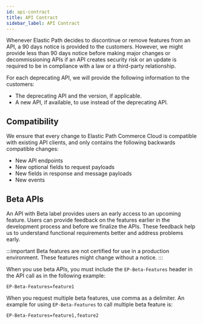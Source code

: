 ```yaml
---
id: api-contract
title: API Contract
sidebar_label: API Contract
---
```


Whenever Elastic Path decides to discontinue or remove features from an API, a 90 days notice is provided to the customers. However, we might provide less than 90 days notice before making major changes or decommissioning APIs if an API creates security risk or an update is required to be in compliance with a law or a third-party relationship.

For each deprecating API, we will provide the following information to the customers:

- The deprecating API and the version, if applicable.
- A new API, if available, to use instead of the deprecating API.

## Compatibility

We ensure that every change to Elastic Path Commerce Cloud is compatible with existing API clients, and only contains the following backwards compatible changes:

- New API endpoints
- New optional fields to request payloads
- New fields in response and message payloads
- New events

## Beta APIs

An API with Beta label provides users an early access to an upcoming feature. Users can provide feedback on the features earlier in the development process and before we finalize the APIs. These feedback help us to understand functional requirements better and address problems early.

:::important
Beta features are not certified for use in a production environment. These features might change without a notice.
:::

When you use beta APIs, you must include the `EP-Beta-Features` header in the API call as in the following example:

`EP-Beta-Features=feature1`

When you request multiple beta features, use comma as a delimiter. An example for using `EP-Beta-Features` to call multiple beta feature is:

`EP-Beta-Features=feature1,feature2`
